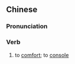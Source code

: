 {{also|慰谕}}
==Chinese==
{{zh-forms|s=慰谕}}

===Pronunciation===
{{zh-pron
|m=wèiyù
|cat=v
}}

===Verb===
{{zh-verb}}

# {{lb|zh|literary}} to [[comfort]]; to [[console]]